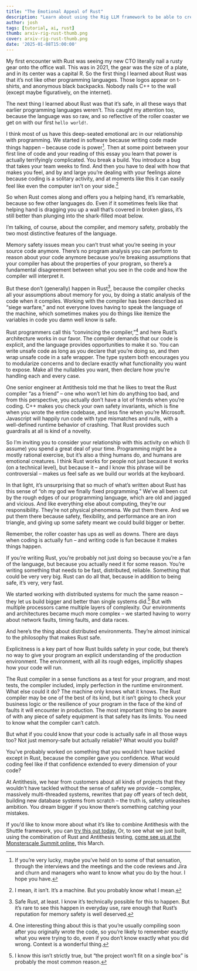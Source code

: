 ```yaml
---
title: "The Emotional Appeal of Rust"
description: "Learn about using the Rig LLM framework to be able to create AI agents for assisted research via arXiv."
author: josh
tags: [tutorial, ai, rust]
thumb: arxiv-rig-rust-thumb.png
cover: arxiv-rig-rust-thumb.png
date: '2025-01-08T15:00:00'
---
```

My first encounter with Rust was seeing my new CTO literally nail a rusty gear onto the office wall. This was in 2021, the gear was the size of a plate, and in its center was a capital R. So the first thing I learned about Rust was that it’s not like other programming languages. Those logos appear on t-shirts, and anonymous black backpacks. Nobody nails C++ to the wall (except maybe figuratively, on the internet).

The next thing I learned about Rust was that it’s safe, in all these ways that earlier programming languages weren’t. This caught my attention too, because the language was so raw, and so reflective of the roller coaster we get on with our first `hello world!`.

I think most of us have this deep-seated emotional arc in our relationship with programming. We started in software because writing code made things happen – because code is power[^1]. Then at some point between your first line of code and your reading of this essay you learn that power is actually terrifyingly complicated. You break a build. You introduce a bug that takes your team weeks to find. And then you have to deal with how that makes you feel, and by and large you’re dealing with your feelings alone because coding is a solitary activity, and at moments like this it can easily feel like even the computer isn’t on your side.[^2]

So when Rust comes along and offers you a helping hand, it’s remarkable, because so few other languages do. Even if it sometimes feels like that helping hand is dragging you up a wall that’s covered in broken glass, it’s still better than plunging into the shark-filled moat below.

I’m talking, of course, about the compiler, and memory safety, probably the two most distinctive features of the language.

Memory safety issues mean you can’t trust what you’re seeing in your source code anymore. There’s no program analysis you can perform to reason about your code anymore because you’re breaking assumptions that your compiler has about the properties of your program, so there’s a fundamental disagreement between what you see in the code and how the compiler will interpret it.

But these don’t (generally) happen in Rust[^3], because the compiler checks all your assumptions about memory for you, by doing a static analysis of the code when it compiles. Working with the compiler has been described as “siege warfare,” and not everyone loves having to speak the language of the machine, which sometimes makes you do things like itemize the variables in code you damn well know is safe.

Rust programmers call this “convincing the compiler,”[^4] and here Rust’s architecture works in our favor. The compiler demands that our code is explicit, and the language provides opportunities to make it so. You can write unsafe code as long as you declare that you’re doing so, and then wrap unsafe code in a safe wrapper. The type system both encourages you to modularize concerns and to declare exactly what functionality you want to expose. Make all the nullables you want, then declare how you’re handling each and every case.

One senior engineer at Antithesis told me that he likes to treat the Rust compiler “as a friend” – one who won’t let him do anything too bad, and from this perspective, you actually don’t have a lot of friends when you’re coding. C++ makes you check your own safety invariants, which is fine when you wrote the entire codebase, and less fine when you’re Microsoft. Javascript will happily run code with type mismatches and nulls, with a well-defined runtime behavior of crashing. That Rust provides such guardrails at all is kind of a novelty.

So I’m inviting you to consider your relationship with this activity on which (I assume) you spend a great deal of your time. Programming might be a mostly rational exercise, but it’s also a thing humans do, and humans are emotional creatures. I think Rust works for people not just because it works (on a technical level), but because it – and I know this phrase will be controversial – makes us feel safe as we build our worlds at the keyboard.

In that light, it’s unsurprising that so much of what’s written about Rust has this sense of “oh my god we finally fixed programming.” We’ve all been cut by the rough edges of our programming language, which are old and jagged and vicious. And like everything else about computing, they’re our responsibility. They’re not physical phenomena. We put them there. And we put them there because safety, flexibility, and performance are an iron triangle, and giving up some safety meant we could build bigger or better.

Remember, the roller coaster has ups as well as downs. There are days when coding is actually fun – and writing code is fun because it makes things happen.

If you’re writing Rust, you’re probably not just doing so because you’re a fan of the language, but because you actually need it for some reason. You’re writing something that needs to be fast, distributed, reliable. Something that could be very very big. Rust can do all that, because in addition to being safe, it’s very, very fast.

We started working with distributed systems for much the same reason – they let us build bigger and better than single systems did.[^5] But with multiple processors came multiple layers of complexity. Our environments and architectures became much more complex – we started having to worry about network faults, timing faults, and data races.

And here’s the thing about distributed environments. They’re almost inimical to the philosophy that makes Rust safe.

Explicitness is a key part of how Rust builds safety in your code, but there’s no way to give your program an explicit understanding of the production environment. The environment, with all its rough edges, implicitly shapes how your code will run.

The Rust compiler in a sense functions as a test for your program, and most tests, the compiler included, imply perfection in the runtime environment. What else could it do? The machine only knows what it knows. The Rust compiler may be one of the best of its kind, but it isn’t going to check your business logic or the resilience of your program in the face of the kind of faults it will encounter in production. The most important thing to be aware of with any piece of safety equipment is that safety has its limits. You need to know what the compiler can’t catch.

But what if you could know that your code is actually safe in all those ways too? Not just memory-safe but actually reliable? What would you build?

You’ve probably worked on something that you wouldn’t have tackled except in Rust, because the compiler gave you confidence. What would coding feel like if that confidence extended to every dimension of your code?

At Antithesis, we hear from customers about all kinds of projects that they wouldn’t have tackled without the sense of safety we provide – complex, massively multi-threaded systems, rewrites that pay off years of tech debt, building new database systems from scratch – the truth is, safety unleashes ambition. You dream bigger if you know there’s something catching your mistakes.

If you’d like to know more about what it’s like to combine Antithesis with the Shuttle framework, you can [try this out today.](https://antithesis.com/contact/) Or, to see what we just built, using the combination of Rust and Antithesis testing, [come see us at the Monsterscale Summit online,](https://www.scylladb.com/monster-scale-summit/#richard-hart) this March.

[^1]: If you’re very lucky, maybe you’ve held on to some of that sensation, through the interviews and the meetings and the code reviews and Jira and churn and managers who want to know what you do by the hour. I hope you have.
[^2]: I mean, it isn’t. It’s a machine. But you probably know what I mean.
[^3]: Safe Rust, at least. I know it’s technically possible for this to happen. But it’s rare to see this happen in everyday use, rare enough that Rust’s reputation for memory safety is well deserved.
[^4]: One interesting thing about this is that you’re usually compiling soon after you originally wrote the code, so you’re likely to remember exactly what you were trying to do, even if you don’t know exactly what you did wrong. Context is a wonderful thing.
[^5]: I know this isn’t strictly true, but “the project won’t fit on a single box” is probably the most common reason.
